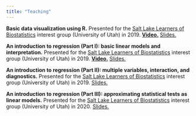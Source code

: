 ```yaml
---
title: "Teaching"
---
```


**Basic data visualization using R.** Presented for the [Salt Lake Learners of Biostatistics](https://github.com/quinlan-lab/sllobs-biostats) interest group (University of Utah) in 2019. [**Video.**](https://www.youtube.com/watch?v=4G4mvSWvwWo) [Slides.](https://docs.google.com/presentation/d/1T2KTEdk1h18oxic728BqI4UvW6P0OZyvP7VUZKXsM8E/edit#slide=id.p)


**An introduction to regression (Part I): basic linear models and interpretation.** Presented for the [Salt Lake Learners of Biostatistics](https://github.com/quinlan-lab/sllobs-biostats) interest group (University of Utah) in 2019. [**Video.**](https://www.youtube.com/watch?v=KekLyPeet3k) [Slides.](https://docs.google.com/presentation/d/1gTLq3FsRxv_kkgXCOiWPrVug2eOeP73gDnsdGnR5obc/edit#slide=id.g740a5ad5f6_0_0)

**An introduction to regression (Part II): multiple variables, interaction, and diagnostics.** Presented for the [Salt Lake Learners of Biostatistics](https://github.com/quinlan-lab/sllobs-biostats) interest group (University of Utah) in 2019. [Slides.](https://docs.google.com/presentation/d/1P2g1P21lUjEHzIa7m__Ie-dnZHmmmotqGZ8z2ME9Tzw/edit#slide=id.g7a70e009d0_0_0)

**An introduction to regression (Part III): approximating statistical tests as linear models.** Presented for the [Salt Lake Learners of Biostatistics](https://github.com/quinlan-lab/sllobs-biostats) interest group (University of Utah) in 2020. [Slides.](https://docs.google.com/presentation/d/1YH7PUMvG9aT4oojNtZz6oz7Dsnj_di0da34XDgR5dVs/edit#slide=id.g7bf758ea38_0_0)